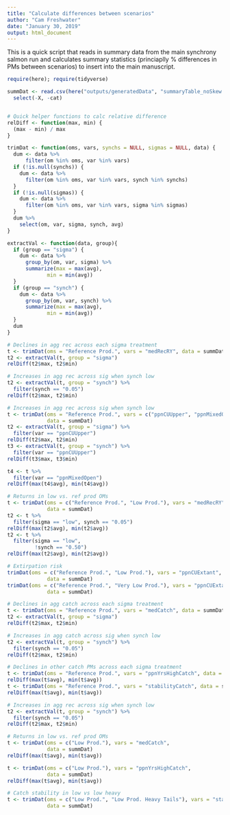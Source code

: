```yaml
---
title: "Calculate differences between scenarios"
author: "Cam Freshwater"
date: "January 30, 2019"
output: html_document
---
```


This is a quick script that reads in summary data from the main synchrony salmon run and calculates summary statistics (princiaplly % differences in PMs between scenarios) to insert into the main manuscript.

```r
require(here); require(tidyverse)

summDat <- read.csv(here("outputs/generatedData", "summaryTable_noSkew.csv")) %>% 
  select(-X, -cat)


# Quick helper functions to calc relative difference
relDiff <- function(max, min) {
  (max - min) / max
}

trimDat <- function(oms, vars, synchs = NULL, sigmas = NULL, data) {
  dum <- data %>% 
      filter(om %in% oms, var %in% vars)
  if (!is.null(synchs)) {
    dum <- data %>% 
      filter(om %in% oms, var %in% vars, synch %in% synchs)
  }
  if (!is.null(sigmas)) {
    dum <- data %>% 
      filter(om %in% oms, var %in% vars, sigma %in% sigmas)
  }
  dum %>% 
    select(om, var, sigma, synch, avg)
}

extractVal <- function(data, group){
  if (group == "sigma") {
    dum <- data %>% 
      group_by(om, var, sigma) %>% 
      summarize(max = max(avg),
             min = min(avg))
  }
  if (group == "synch") {
    dum <- data %>% 
      group_by(om, var, synch) %>%
      summarize(max = max(avg),
             min = min(avg))
  }
  dum
}
```


```r
# Declines in agg rec across each sigma treatment
t <- trimDat(oms = "Reference Prod.", vars = "medRecRY", data = summDat)
t2 <- extractVal(t, group = "sigma")
relDiff(t2$max, t2$min)

# Increases in agg rec across sig when synch low
t2 <- extractVal(t, group = "synch") %>% 
  filter(synch == "0.05")
relDiff(t2$max, t2$min)

# Increases in agg rec across sig when synch low
t <- trimDat(oms = "Reference Prod.", vars = c("ppnCUUpper", "ppnMixedOpen"), 
             data = summDat)
t2 <- extractVal(t, group = "sigma") %>% 
  filter(var == "ppnCUUpper")
relDiff(t2$max, t2$min)
t3 <- extractVal(t, group = "synch") %>% 
  filter(var == "ppnCUUpper")
relDiff(t3$max, t3$min)

t4 <- t %>% 
  filter(var == "ppnMixedOpen")
relDiff(max(t4$avg), min(t4$avg))

# Returns in low vs. ref prod OMs
t <- trimDat(oms = c("Reference Prod.", "Low Prod."), vars = "medRecRY", 
             data = summDat)
t2 <- t %>% 
  filter(sigma == "low", synch == "0.05")
relDiff(max(t2$avg), min(t2$avg))
t2 <- t %>% 
  filter(sigma == "low", 
         !synch == "0.50")
relDiff(max(t2$avg), min(t2$avg))

# Extirpation risk
trimDat(oms = c("Reference Prod.", "Low Prod."), vars = "ppnCUExtant", 
             data = summDat)
trimDat(oms = c("Reference Prod.", "Very Low Prod."), vars = "ppnCUExtant", 
             data = summDat)

# Declines in agg catch across each sigma treatment
t <- trimDat(oms = "Reference Prod.", vars = "medCatch", data = summDat)
t2 <- extractVal(t, group = "sigma")
relDiff(t2$max, t2$min)

# Increases in agg catch across sig when synch low
t2 <- extractVal(t, group = "synch") %>% 
  filter(synch == "0.05")
relDiff(t2$max, t2$min)

# Declines in other catch PMs across each sigma treatment
t <- trimDat(oms = "Reference Prod.", vars = "ppnYrsHighCatch", data = summDat)
relDiff(max(t$avg), min(t$avg))
t <- trimDat(oms = "Reference Prod.", vars = "stabilityCatch", data = summDat)
relDiff(max(t$avg), min(t$avg))

# Increases in agg rec across sig when synch low
t2 <- extractVal(t, group = "synch") %>% 
  filter(synch == "0.05")
relDiff(t2$max, t2$min)

# Returns in low vs. ref prod OMs
t <- trimDat(oms = c("Low Prod."), vars = "medCatch", 
             data = summDat)
relDiff(max(t$avg), min(t$avg))

t <- trimDat(oms = c("Low Prod."), vars = "ppnYrsHighCatch", 
             data = summDat)
relDiff(max(t$avg), min(t$avg))

# Catch stability in low vs low heavy
t <- trimDat(oms = c("Low Prod.", "Low Prod. Heavy Tails"), vars = "stabilityCatch", 
             data = summDat)

```
